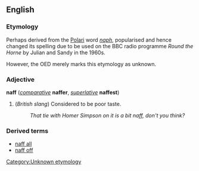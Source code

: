 ==English==
===Etymology===
Perhaps derived from the [[Polari]] word ''[[naph]]'', <!--and no doubt was -->popularised and hence changed its spelling due to be used on the BBC radio programme <i>Round the Horne</i> by Julian and Sandy in the 1960s.

However, the OED merely marks this etymology as unknown.
[[Category:Unknown etymology]]

===Adjective===
'''naff''' (''[[comparative]]'' '''naffer''', ''[[superlative]]'' '''naffest''')

#(''British slang'') Considered to be poor taste.
#:''That tie with Homer Simpson on it is a bit naff, don't you think?''

===Derived terms===
*[[naff all]]
*[[naff off]]